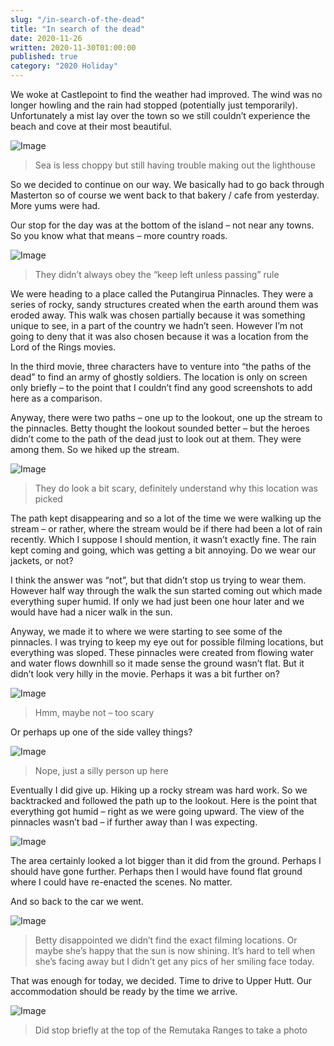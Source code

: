 ```yaml
---
slug: "/in-search-of-the-dead"
title: "In search of the dead"
date: 2020-11-26
written: 2020-11-30T01:00:00
published: true
category: "2020 Holiday"
---
```


We woke at Castlepoint to find the weather had improved. The wind was no longer howling and the rain had stopped (potentially just temporarily). Unfortunately a mist lay over the town so we still couldn’t experience the beach and cove at their most beautiful.

![Image](img_20201126_083704-1.jpg)

> Sea is less choppy but still having trouble making out the lighthouse

So we decided to continue on our way. We basically had to go back through Masterton so of course we went back to that bakery / cafe from yesterday. More yums were had.

Our stop for the day was at the bottom of the island – not near any towns. So you know what that means – more country roads.

![Image](img_20201126_111217.jpg)

> They didn’t always obey the “keep left unless passing” rule

We were heading to a place called the Putangirua Pinnacles. They were a series of rocky, sandy structures created when the earth around them was eroded away. This walk was chosen partially because it was something unique to see, in a part of the country we hadn’t seen. However I’m not going to deny that it was also chosen because it was a location from the Lord of the Rings movies.

In the third movie, three characters have to venture into “the paths of the dead” to find an army of ghostly soldiers. The location is only on screen only briefly – to the point that I couldn’t find any good screenshots to add here as a comparison.

Anyway, there were two paths – one up to the lookout, one up the stream to the pinnacles. Betty thought the lookout sounded better – but the heroes didn’t come to the path of the dead just to look out at them. They were among them. So we hiked up the stream.

![Image](img_20201126_123016.jpg)

> They do look a bit scary, definitely understand why this location was picked

The path kept disappearing and so a lot of the time we were walking up the stream – or rather, where the stream would be if there had been a lot of rain recently. Which I suppose I should mention, it wasn’t exactly fine. The rain kept coming and going, which was getting a bit annoying. Do we wear our jackets, or not?

I think the answer was “not”, but that didn’t stop us trying to wear them. However half way through the walk the sun started coming out which made everything super humid. If only we had just been one hour later and we would have had a nicer walk in the sun.

Anyway, we made it to where we were starting to see some of the pinnacles. I was trying to keep my eye out for possible filming locations, but everything was sloped. These pinnacles were created from flowing water and water flows downhill so it made sense the ground wasn’t flat. But it didn’t look very hilly in the movie. Perhaps it was a bit further on?

![Image](img_20201126_124116.jpg)

> Hmm, maybe not – too scary

Or perhaps up one of the side valley things?

![Image](img_20201126_124227.jpg)

> Nope, just a silly person up here

Eventually I did give up. Hiking up a rocky stream was hard work. So we backtracked and followed the path up to the lookout. Here is the point that everything got humid – right as we were going upward. The view of the pinnacles wasn’t bad – if further away than I was expecting.

![Image](img_20201126_130823.jpg)

The area certainly looked a lot bigger than it did from the ground. Perhaps I should have gone further. Perhaps then I would have found flat ground where I could have re-enacted the scenes. No matter.

And so back to the car we went.

![Image](img_20201126_131129.jpg)

> Betty disappointed we didn’t find the exact filming locations. Or maybe she’s happy that the sun is now shining. It’s hard to tell when she’s facing away but I didn’t get any pics of her smiling face today.

That was enough for today, we decided. Time to drive to Upper Hutt. Our accommodation should be ready by the time we arrive.

![Image](img_20201126_144535.jpg)

> Did stop briefly at the top of the Remutaka Ranges to take a photo